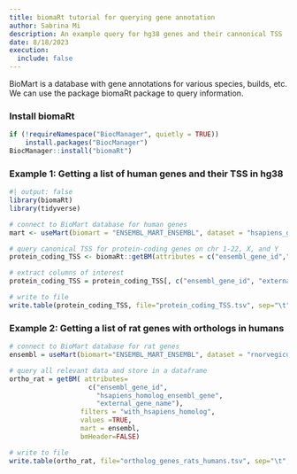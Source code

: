 ```yaml
---
title: biomaRt tutorial for querying gene annotation
author: Sabrina Mi
description: An example query for hg38 genes and their cannonical TSS
date: 8/18/2023
execution:
  include: false
---
```


BioMart is a database with gene annotations for various species, builds, etc. We can use the package biomaRt package to query information. 

### Install biomaRt

```r
if (!requireNamespace("BiocManager", quietly = TRUE))
    install.packages("BiocManager")
BiocManager::install("biomaRt")

```

### Example 1: Getting a list of human genes and their TSS in hg38

```r
#| output: false
library(biomaRt)
library(tidyverse)
```

```r
# connect to BioMart database for human genes
mart <- useMart(biomart = "ENSEMBL_MART_ENSEMBL", dataset = "hsapiens_gene_ensembl", host = 'https://www.ensembl.org')

# query canonical TSS for protein-coding genes on chr 1-22, X, and Y
protein_coding_TSS <- biomaRt::getBM(attributes = c("ensembl_gene_id","external_gene_name", "chromosome_name","transcript_start","transcript_end","transcript_biotype","transcription_start_site", "transcript_is_canonical", "strand"), filters = c("transcript_biotype","chromosome_name", "transcript_is_canonical"),values = list("protein_coding",c(1:22, 'X', 'Y'), TRUE), mart = mart)

# extract columns of interest
protein_coding_TSS = protein_coding_TSS[, c("ensembl_gene_id", "external_gene_name", "transcription_start_site")]

# write to file
write.table(protein_coding_TSS, file="protein_coding_TSS.tsv", sep="\t", row.names=FALSE, col.names=TRUE, quote=FALSE)

```

### Example 2: Getting a list of rat genes with orthologs in humans

```r
# connect to BioMart database for rat genes
ensembl = useMart(biomart="ENSEMBL_MART_ENSEMBL", dataset = "rnorvegicus_gene_ensembl")

# query all relevant data and store in a dataframe
ortho_rat = getBM( attributes=
                    c("ensembl_gene_id", 
                      "hsapiens_homolog_ensembl_gene",
                      "external_gene_name"),
                  filters = "with_hsapiens_homolog",
                  values =TRUE,
                  mart = ensembl,
                  bmHeader=FALSE)

# write to file
write.table(ortho_rat, file="ortholog_genes_rats_humans.tsv", sep="\t", row.names=FALSE, col.names=TRUE, quote=FALSE)
```